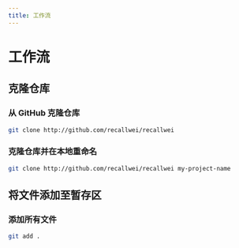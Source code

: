 ```yaml
---
title: 工作流
---
```


# 工作流

## 克隆仓库

### 从 GitHub 克隆仓库

```bash filename="Bash"
git clone http://github.com/recallwei/recallwei
```

### 克隆仓库并在本地重命名

```bash filename="Bash"
git clone http://github.com/recallwei/recallwei my-project-name
```

## 将文件添加至暂存区

### 添加所有文件

```bash filename="Bash"
git add .
```
